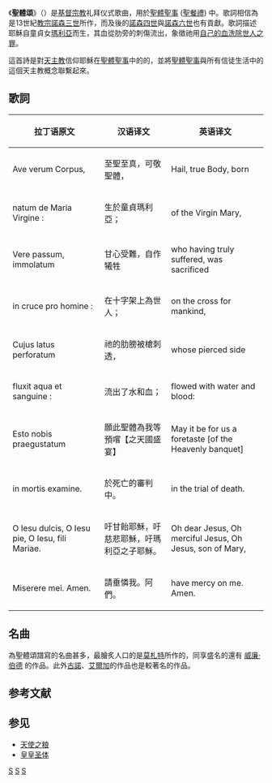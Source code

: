 {{unreferenced|time=2011-06-20T11:36:22+00:00}}

《'''聖體頌'''》（{{lang-la|'''''Ave verum corpus'''''}}）是[[基督宗教|基督宗教]]礼拜仪式歌曲，用於[[聖體聖事|聖體聖事]] ([[聖餐禮|聖餐禮]]) 中。歌詞相信為是13世紀[[教宗|教宗]][[諾森三世|諾森三世]]所作，而及後的[[諾森四世|諾森四世]]與[[諾森六世|諾森六世]]也有貢獻。歌詞描述耶穌自童貞女[[瑪利亞|瑪利亞]]而生，其血從肋旁的刺傷流出，象徵祂用[[基督的血|自己的血]][[基督教救赎论|洗除世人之罪]]。

這首詩是對[[天主教|天主教]]信仰耶穌在[[聖體聖事|聖體聖事]]中的{{link-en|真實存在|Real presence of Christ in the Eucharist}}的{{link-en|默想|Christian meditation}}，並將[[聖體聖事|聖體聖事]]與所有信徒生活中{{link-en|救贖的苦難|Redemptive suffering|痛苦的救贖意義}}的這個天主教概念聯繫起來。

== 歌詞 ==
{| class="wikitable"
|-
! 拉丁语原文 !! 汉语译文 !! 英语译文
|-
| Ave verum Corpus,
| 至聖至真，可敬聖體，
| Hail, true Body, born 
|-
| natum de Maria Virgine :
| 生於童貞瑪利亞；
| of the Virgin Mary, 
|-
| Vere passum, immolatum
| 甘心受難，自作犧牲
| who having truly suffered, was sacrificed 
|-
| in cruce pro homine :
| 在十字架上為世人；
| on the cross for mankind, 
|-
| Cujus latus perforatum
| 祂的肋膀被槍刺透，
| whose pierced side 
|-
| fluxit aqua et sanguine :
| 流出了水和血；
| flowed with water and blood: 
|-
| Esto nobis praegustatum
| 願此聖體為我等預嚐【之天國盛宴】
| May it be for us a foretaste [of the Heavenly banquet] 
|-
| in mortis examine.
| 於死亡的審判中。
| in the trial of death. 
|-
| O Iesu dulcis, O Iesu pie, O Iesu, fili Mariae.
| 吁甘飴耶穌，吁慈悲耶穌，吁瑪利亞之子耶穌。
| Oh dear Jesus, Oh merciful Jesus, Oh Jesus, son of Mary, 
|-
| Miserere mei. Amen.
| 請垂憐我。阿們。
| have mercy on me. Amen. 
|}

== 名曲 ==
為聖體頌譜寫的名曲甚多，最膾炙人口的是[[莫札特|莫札特]]所作的{{link-en|聖體頌 (莫札特)|Ave verum corpus (Mozart)|作品}}，同享盛名的還有 [[威廉·伯德|威廉·伯德]] 的作品。此外[[古諾|古諾]]、[[艾爾加|艾爾加]]的作品也是較著名的作品。

== 参考文献 ==
{{Reflist}}

== 参见 ==
* [[天使之粮|天使之粮]]
* [[皇皇圣体|皇皇圣体]]

{{Authority control}}
{{DEFAULTSORT:Ave Verum Corpus}}
[[Category:天主教音樂|S]]
[[Category:基督教音乐|S]]
[[Category:赞美诗|S]]